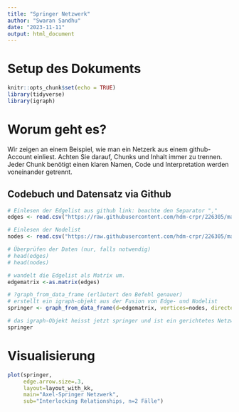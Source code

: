 ```yaml
---
title: "Springer Netzwerk"
author: "Swaran Sandhu"
date: "2023-11-11"
output: html_document
---
```


# Setup des Dokuments

```r
knitr::opts_chunk$set(echo = TRUE)
library(tidyverse)
library(igraph)
```

# Worum geht es?
Wir zeigen an einem Beispiel, wie man ein Netzerk aus einem github-Account einliest. Achten Sie darauf, Chunks und Inhalt immer zu trennen. Jeder Chunk benötigt einen klaren Namen, Code und Interpretation werden voneinander getrennt.

## Codebuch und Datensatz via Github

```r

# Einlesen der Edgelist aus github link: beachte den Separator ","
edges <- read.csv("https://raw.githubusercontent.com/hdm-crpr/226305/master/data/springer/edges.csv", header=T, as.is=T, sep = ",")

# Einlesen der Nodelist
nodes <- read.csv("https://raw.githubusercontent.com/hdm-crpr/226305/master/data/springer/nodes.csv", header=T, as.is=T, sep = ",")

# Überprüfen der Daten (nur, falls notwendig)
# head(edges)
# head(nodes)

# wandelt die Edgelist als Matrix um.
edgematrix <-as.matrix(edges)

# ?graph_from_data_frame (erläutert den Befehl genauer)
# erstellt ein igraph-objekt aus der Fusion von Edge- und Nodelist
springer <- graph_from_data_frame(d=edgematrix, vertices=nodes, directed=T)

# das igraph-Objekt heisst jetzt springer und ist ein gerichtetes Netzwerk.
springer

```


# Visualisierung

```r
plot(springer,
     edge.arrow.size=.3,
     layout=layout_with_kk,
     main="Axel-Springer Netzwerk",
     sub="Interlocking Relationships, n=2 Fälle")

```






